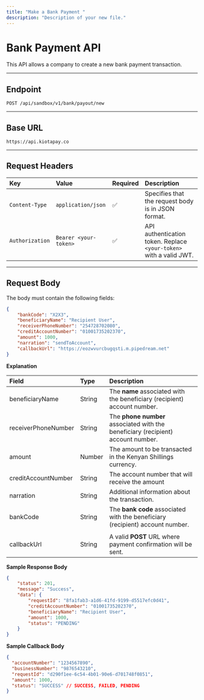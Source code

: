 ```yaml
---
title: "Make a Bank Payment "
description: "Description of your new file."
---
```


# Bank Payment API

This API allows a company to create a new bank payment transaction.

---

## **Endpoint**

`POST /api/sandbox/v1/bank/payout/new`

---

## **Base URL**

`https://api.kiotapay.co`

---

## **Request Headers**

| Key             | Value                 | Required | Description                                                        |
| :-------------- | :-------------------- | :------- | :----------------------------------------------------------------- |
| `Content-Type`  | `application/json`    | ✅        | Specifies that the request body is in JSON format.                 |
| `Authorization` | `Bearer <your-token>` | ✅        | API authentication token. Replace `<your-token>` with a valid JWT. |

---

## **Request Body**

The body must contain the following fields:

```json
{
    "bankCode": "X2X3",
    "beneficiaryName": "Recipient User",
    "receiverPhoneNumber": "254728702080",
    "creditAccountNumber": "01001735202370",
    "amount": 1000,
    "narration": "sendToAccount",
    "callbackUrl": "https://eozwvurcbugqsti.m.pipedream.net"
}
```

**Explanation**

| **Field**           | Type   | Description                                                                      |
| :------------------ | :----- | :------------------------------------------------------------------------------- |
| beneficiaryName     | String | The **name** associated with the beneficiary (recipient) account number.         |
| receiverPhoneNumber | String | The **phone number** associated with the beneficiary (recipient) account number. |
| amount              | Number | The amount to be transacted in the Kenyan Shillings currency.                    |
| creditAccountNumber | String | The account number that will receive the amount                                  |
| narration           | String | Additional information about the transaction.                                    |
| bankCode            | String | The **bank code** associated with the beneficiary (recipient) account number.    |
|                     |        |                                                                                  |
| callbackUrl         | String | A valid **POST** URL where payment confirmation will be sent.                    |

**Sample Response Body**

```json
{
    "status": 201,
    "message": "Success",
    "data": {
        "requestId": "8fa1fab3-a1d6-41fd-9199-d5517efc0d41",
        "creditAccountNumber": "01001735202370",
        "beneficiaryName": "Recipient User",
        "amount": 1000,
        "status": "PENDING"
    }
}
```

**Sample Callback Body**

```json
{
  "accountNumber": "1234567890",
  "businessNumber": "9876543210",
  "requestId": "d290f1ee-6c54-4b01-90e6-d701748f0851",
  "amount": 1000,
  "status": "SUCCESS" // SUCCESS, FAILED, PENDING
}
```